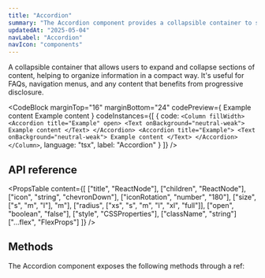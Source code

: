 ```yaml
---
title: "Accordion"
summary: "The Accordion component provides a collapsible container to show and hide content, saving space and improving user experience."
updatedAt: "2025-05-04"
navLabel: "Accordion"
navIcon: "components"
---
```


A collapsible container that allows users to expand and collapse sections of content, helping to organize information in a compact way. It's useful for FAQs, navigation menus, and any content that benefits from progressive disclosure.

<CodeBlock
  marginTop="16"
  marginBottom="24"
  codePreview={
    <Column fillWidth>
      <Accordion title="Example" open>
        <Text onBackground="neutral-weak">Example content</Text>
      </Accordion>
      <Accordion title="Example">
        <Text onBackground="neutral-weak">Example content</Text>
      </Accordion>
    </Column>
  }
  codeInstances={[
    {
      code:
`<Column fillWidth>
		<Accordion title="Example" open>
			<Text onBackground="neutral-weak">
				Example content
			</Text>
		</Accordion>
		<Accordion title="Example">
			<Text onBackground="neutral-weak">
				Example content
			</Text>
		</Accordion>
</Column>`,
      language: "tsx",
      label: "Accordion"
    }
  ]}
/>

## API reference

<PropsTable
  content={[
    ["title", "ReactNode"],
    ["children", "ReactNode"],
    ["icon", "string", "chevronDown"],
    ["iconRotation", "number", "180"],
    ["size", ["s", "m", "l"], "m"],
    ["radius", ["xs", "s", "m", "l", "xl", "full"]],
    ["open", "boolean", "false"],
    ["style", "CSSProperties"],
    ["className", "string"]
    ["...flex", "FlexProps"]
  ]}
/>

## Methods

The Accordion component exposes the following methods through a ref:

<Table
  marginTop="16"
  marginBottom="24"
  data={{
    headers: [
      { content: "Method", key: "method", sortable: true },
      { content: "Description", key: "description" }
    ],
    rows: [
      ["toggle()", "Toggles the accordion between open and closed states"],
      ["open()", "Opens the accordion, making its content visible"],
      ["close()", "Closes the accordion, hiding its content"]
    ]
  }}
/>